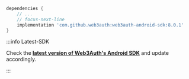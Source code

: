 ```groovy
dependencies {
    // ...
    // focus-next-line
    implementation 'com.github.web3auth:web3auth-android-sdk:8.0.1'
}
```

:::info Latest-SDK

Check the
**[latest version of Web3Auth's Android SDK](https://github.com/Web3Auth/web3auth-android-sdk/releases)**
and update accordingly.

:::
